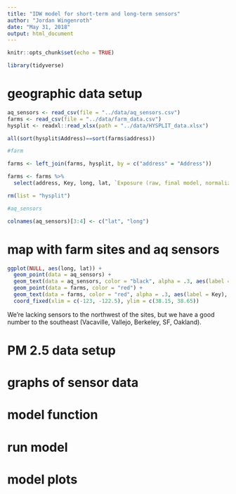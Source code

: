 ```yaml
---
title: "IDW model for short-term and long-term sensors"
author: "Jordan Wingenroth"
date: "May 31, 2018"
output: html_document
---
```


```r

knitr::opts_chunk$set(echo = TRUE)

```

```r

library(tidyverse)

```

# geographic data setup

```r

aq_sensors <- read_csv(file = "../data/aq_sensors.csv")
farms <- read_csv(file = "../data/farm_data.csv")
hysplit <- readxl::read_xlsx(path = "../data/HYSPLIT_data.xlsx")

all(sort(hysplit$Address)==sort(farms$address))

```

```r

#farm

farms <- left_join(farms, hysplit, by = c("address" = "Address"))

farms <- farms %>%
  select(address, Key, long, lat, `Exposure (raw, final model, normalized)`, `Exposure (smoothed, final model, normalized)`, `Rank (raw)`, `Rank (smoothed)`)

rm(list = "hysplit")

#aq_sensors

colnames(aq_sensors)[3:4] <- c("lat", "long")

```

# map with farm sites and aq sensors

```r

ggplot(NULL, aes(long, lat)) +
  geom_point(data = aq_sensors) +
  geom_text(data = aq_sensors, color = "black", alpha = .3, aes(label = name), hjust = "inward", vjust = "inward", size = 3) +
  geom_point(data = farms, color = "red") +
  geom_text(data = farms, color = "red", alpha = .3, aes(label = Key), hjust = "inward", vjust = "inward", size = 3) +
  coord_fixed(xlim = c(-123, -122.5), ylim = c(38.15, 38.65))

```

We're lacking sensors to the northwest of the sites, but we have a good number to the southeast (Vacaville, Vallejo, Berkeley, SF, Oakland).

# PM 2.5 data setup

# graphs of sensor data

# model function

# run model

# model plots